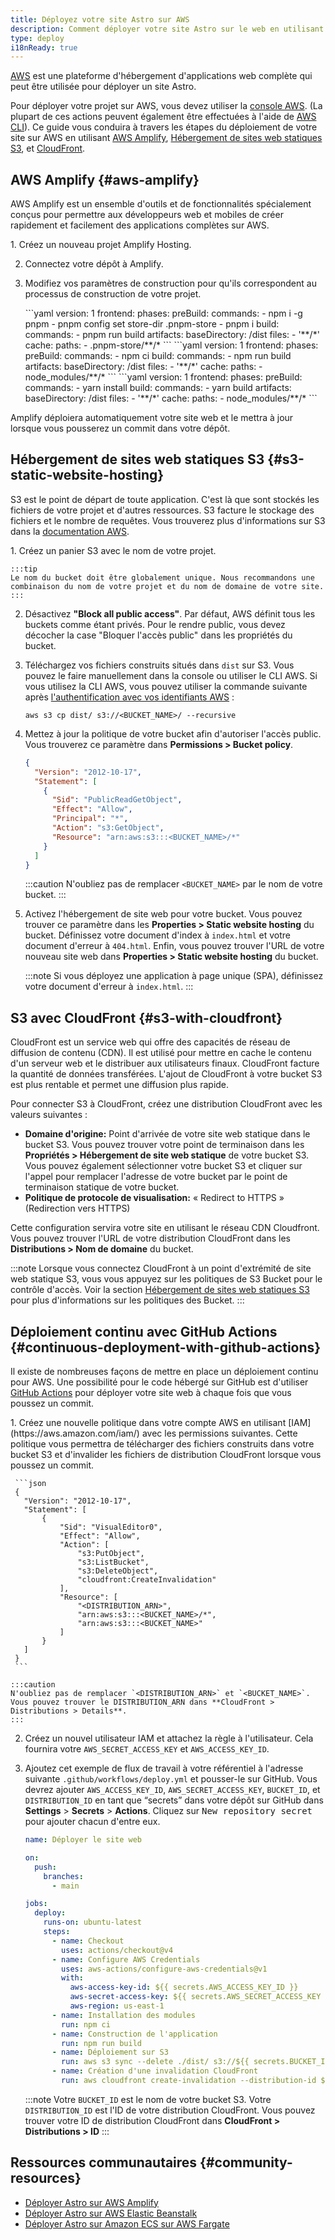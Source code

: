 ```yaml
---
title: Déployez votre site Astro sur AWS
description: Comment déployer votre site Astro sur le web en utilisant AWS.
type: deploy
i18nReady: true
---
```


[AWS](https://aws.amazon.com/) est une plateforme d'hébergement d'applications web complète qui peut être utilisée pour déployer un site Astro.

Pour déployer votre projet sur AWS, vous devez utiliser la [console AWS](https://aws.amazon.com/console/). (La plupart de ces actions peuvent également être effectuées à l'aide de [AWS CLI](https://aws.amazon.com/cli/)). Ce guide vous conduira à travers les étapes du déploiement de votre site sur AWS en utilisant [AWS Amplify](https://aws.amazon.com/amplify/), [Hébergement de sites web statiques S3](https://aws.amazon.com/s3/), et [CloudFront](https://aws.amazon.com/cloudfront/).

## AWS Amplify \{#aws-amplify\}

AWS Amplify est un ensemble d'outils et de fonctionnalités spécialement conçus pour permettre aux développeurs web et mobiles de créer rapidement et facilement des applications complètes sur AWS.

<Steps>
1. Créez un nouveau projet Amplify Hosting.

2. Connectez votre dépôt à Amplify.

3. Modifiez vos paramètres de construction pour qu'ils correspondent au processus de construction de votre projet.

    <PackageManagerTabs>
      <Fragment slot="pnpm">
        ```yaml
        version: 1
        frontend:
        phases:
        preBuild:
        commands:
        - npm i -g pnpm
        - pnpm config set store-dir .pnpm-store
        - pnpm i
        build:
        commands:
        - pnpm run build
        artifacts:
        baseDirectory: /dist
        files:
        - '**/*'
        cache:
        paths:
        - .pnpm-store/**/*
        ```
      </Fragment>
      <Fragment slot="npm">
        ```yaml
        version: 1
        frontend:
        phases:
        preBuild:
        commands:
        - npm ci
        build:
        commands:
        - npm run build
        artifacts:
        baseDirectory: /dist
        files:
        - '**/*'
        cache:
        paths:
        - node_modules/**/*
        ```
      </Fragment>
      <Fragment slot="yarn">
        ```yaml
        version: 1
        frontend:
        phases:
        preBuild:
        commands:
        - yarn install
        build:
        commands:
        - yarn build
        artifacts:
        baseDirectory: /dist
        files:
        - '**/*'
        cache:
        paths:
        - node_modules/**/*
        ```
      </Fragment>
    </PackageManagerTabs>
</Steps>

Amplify déploiera automatiquement votre site web et le mettra à jour lorsque vous pousserez un commit dans votre dépôt.

## Hébergement de sites web statiques S3 \{#s3-static-website-hosting\}

S3 est le point de départ de toute application. C'est là que sont stockés les fichiers de votre projet et d'autres ressources. S3 facture le stockage des fichiers et le nombre de requêtes. Vous trouverez plus d'informations sur S3 dans la [documentation AWS](https://aws.amazon.com/s3/).

<Steps>
1. Créez un panier S3 avec le nom de votre projet.

    :::tip
    Le nom du bucket doit être globalement unique. Nous recommandons une combinaison du nom de votre projet et du nom de domaine de votre site.
    :::

2. Désactivez **"Block all public access"**. Par défaut, AWS définit tous les buckets comme étant privés. Pour le rendre public, vous devez décocher la case "Bloquer l'accès public" dans les propriétés du bucket.

3. Téléchargez vos fichiers construits situés dans `dist` sur S3. Vous pouvez le faire manuellement dans la console ou utiliser le CLI AWS. Si vous utilisez la CLI AWS, vous pouvez utiliser la commande suivante après [l'authentification avec vos identifiants AWS](https://docs.aws.amazon.com/cli/latest/userguide/cli-configure-files.html) :

    ```
    aws s3 cp dist/ s3://<BUCKET_NAME>/ --recursive
    ```

4. Mettez à jour la politique de votre bucket afin d'autoriser l'accès public. Vous trouverez ce paramètre dans **Permissions > Bucket policy**.

   ```json
   {
     "Version": "2012-10-17",
     "Statement": [
       {
         "Sid": "PublicReadGetObject",
         "Effect": "Allow",
         "Principal": "*",
         "Action": "s3:GetObject",
         "Resource": "arn:aws:s3:::<BUCKET_NAME>/*"
       }
     ]
   }
   ```

    :::caution
    N'oubliez pas de remplacer `<BUCKET_NAME>` par le nom de votre bucket.
    :::

5. Activez l'hébergement de site web pour votre bucket. Vous pouvez trouver ce paramètre dans les **Properties > Static website hosting** du bucket. Définissez votre document d'index à `index.html` et votre document d'erreur à `404.html`. Enfin, vous pouvez trouver l'URL de votre nouveau site web dans **Properties > Static website hosting** du bucket.

    :::note
    Si vous déployez une application à page unique (SPA), définissez votre document d'erreur à `index.html`.
    :::
</Steps>

## S3 avec CloudFront \{#s3-with-cloudfront\}

CloudFront est un service web qui offre des capacités de réseau de diffusion de contenu (CDN). Il est utilisé pour mettre en cache le contenu d'un serveur web et le distribuer aux utilisateurs finaux. CloudFront facture la quantité de données transférées. L'ajout de CloudFront à votre bucket S3 est plus rentable et permet une diffusion plus rapide.

Pour connecter S3 à CloudFront, créez une distribution CloudFront avec les valeurs suivantes :
  - **Domaine d'origine:** Point d'arrivée de votre site web statique dans le bucket S3. Vous pouvez trouver votre point de terminaison dans les **Propriétés > Hébergement de site web statique** de votre bucket S3. Vous pouvez également sélectionner votre bucket S3 et cliquer sur l'appel pour remplacer l'adresse de votre bucket par le point de terminaison statique de votre bucket.
  - **Politique de protocole de visualisation:** « Redirect to HTTPS » (Redirection vers HTTPS)

Cette configuration servira votre site en utilisant le réseau CDN Cloudfront. Vous pouvez trouver l'URL de votre distribution CloudFront dans les **Distributions > Nom de domaine** du bucket.

:::note
Lorsque vous connectez CloudFront à un point d'extrémité de site web statique S3, vous vous appuyez sur les politiques de S3 Bucket pour le contrôle d'accès. Voir la section [Hébergement de sites web statiques S3](/fr/guides/deploy/aws/#s3-static-website-hosting) pour plus d'informations sur les politiques des Bucket.
:::

## Déploiement continu avec GitHub Actions \{#continuous-deployment-with-github-actions\}

Il existe de nombreuses façons de mettre en place un déploiement continu pour AWS. Une possibilité pour le code hébergé sur GitHub est d'utiliser [GitHub Actions](https://github.com/features/actions) pour déployer votre site web à chaque fois que vous poussez un commit.

<Steps>
1. Créez une nouvelle politique dans votre compte AWS en utilisant [IAM](https://aws.amazon.com/iam/) avec les permissions suivantes. Cette politique vous permettra de télécharger des fichiers construits dans votre bucket S3 et d'invalider les fichiers de distribution CloudFront lorsque vous poussez un commit.
  
     ```json
     {
       "Version": "2012-10-17",
       "Statement": [
           {
               "Sid": "VisualEditor0",
               "Effect": "Allow",
               "Action": [
                   "s3:PutObject",
                   "s3:ListBucket",
                   "s3:DeleteObject",
                   "cloudfront:CreateInvalidation"
               ],
               "Resource": [
                   "<DISTRIBUTION_ARN>",
                   "arn:aws:s3:::<BUCKET_NAME>/*",
                   "arn:aws:s3:::<BUCKET_NAME>"
               ]
           }
       ]
     }
     ```

    :::caution
    N'oubliez pas de remplacer `<DISTRIBUTION_ARN>` et `<BUCKET_NAME>`. Vous pouvez trouver le DISTRIBUTION_ARN dans **CloudFront > Distributions > Details**.
    :::

2. Créez un nouvel utilisateur IAM et attachez la règle à l'utilisateur. Cela fournira votre `AWS_SECRET_ACCESS_KEY` et `AWS_ACCESS_KEY_ID`.

3. Ajoutez cet exemple de flux de travail à votre référentiel à l'adresse suivante `.github/workflows/deploy.yml` et pousser-le sur GitHub. Vous devrez ajouter `AWS_ACCESS_KEY_ID`, `AWS_SECRET_ACCESS_KEY`, `BUCKET_ID`, et `DISTRIBUTION_ID` en tant que “secrets” dans votre dépôt sur GitHub dans **Settings** > **Secrets** > **Actions**. Cliquez sur <kbd>New repository secret</kbd> pour ajouter chacun d'entre eux.

     ```yaml
     name: Déployer le site web
    
     on:
       push:
         branches:
           - main
    
     jobs:
       deploy:
         runs-on: ubuntu-latest
         steps:
           - name: Checkout
             uses: actions/checkout@v4
           - name: Configure AWS Credentials
             uses: aws-actions/configure-aws-credentials@v1
             with:
               aws-access-key-id: ${{ secrets.AWS_ACCESS_KEY_ID }}
               aws-secret-access-key: ${{ secrets.AWS_SECRET_ACCESS_KEY }}
               aws-region: us-east-1
           - name: Installation des modules
             run: npm ci
           - name: Construction de l'application
             run: npm run build
           - name: Déploiement sur S3
             run: aws s3 sync --delete ./dist/ s3://${{ secrets.BUCKET_ID }}
           - name: Création d'une invalidation CloudFront
             run: aws cloudfront create-invalidation --distribution-id ${{ secrets.DISTRIBUTION_ID }} --paths "/*"
    ```

    :::note
    Votre `BUCKET_ID` est le nom de votre bucket S3. Votre `DISTRIBUTION_ID` est l'ID de votre distribution CloudFront. Vous pouvez trouver votre ID de distribution CloudFront dans **CloudFront > Distributions > ID**
    :::
</Steps>

## Ressources communautaires \{#community-resources\}

- [Déployer Astro sur AWS Amplify](https://www.launchfa.st/blog/deploy-astro-aws-amplify)
- [Déployer Astro sur AWS Elastic Beanstalk](https://www.launchfa.st/blog/deploy-astro-aws-elastic-beanstalk)
- [Déployer Astro sur Amazon ECS sur AWS Fargate](https://www.launchfa.st/blog/deploy-astro-aws-fargate)